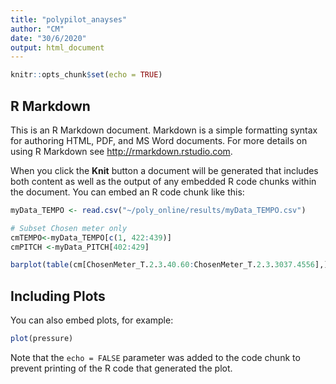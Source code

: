 ```yaml
---
title: "polypilot_anayses"
author: "CM"
date: "30/6/2020"
output: html_document
---
```


```r
knitr::opts_chunk$set(echo = TRUE)
```

## R Markdown

This is an R Markdown document. Markdown is a simple formatting syntax for authoring HTML, PDF, and MS Word documents. For more details on using R Markdown see <http://rmarkdown.rstudio.com>.

When you click the **Knit** button a document will be generated that includes both content as well as the output of any embedded R code chunks within the document. You can embed an R code chunk like this:

```r
myData_TEMPO <- read.csv("~/poly_online/results/myData_TEMPO.csv")

# Subset Chosen meter only
cmTEMPO<-myData_TEMPO[c(1, 422:439)]
cmPITCH <-myData_PITCH[402:429]

barplot(table(cm[ChosenMeter_T.2.3.40.60:ChosenMeter_T.2.3.3037.4556],),main="Chosen Meter",names.arg=c("1","2","3","4","5","5","7","8"),ylim=c(0,dim(cm)[1]))

```

## Including Plots

You can also embed plots, for example:

```r
plot(pressure)
```

Note that the `echo = FALSE` parameter was added to the code chunk to prevent printing of the R code that generated the plot.
